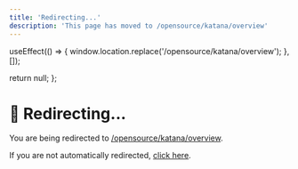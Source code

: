 ```yaml
---
title: 'Redirecting...'
description: 'This page has moved to /opensource/katana/overview'
---
```



  useEffect(() => {
    window.location.replace('/opensource/katana/overview');
  }, []);
  
  return null;
};

<RedirectComponent />

# 🔄 Redirecting...

You are being redirected to [/opensource/katana/overview](/opensource/katana/overview).

If you are not automatically redirected, [click here](/opensource/katana/overview).

<script dangerouslySetInnerHTML={{
  __html: `
    setTimeout(function() {
      if (typeof window !== 'undefined') {
        window.location.href = '/opensource/katana/overview';
      }
    }, 100);
  `
}} />